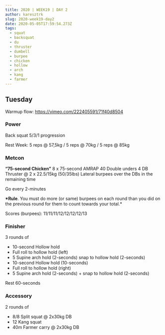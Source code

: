 ```yaml
---
title: 2020 | WEEK19 | DAY 2
author: karesztrk
slug: 2020-week19-day2
date: 2020-05-05T17:59:54.273Z
tags:
  - squat
  - backsquat
  - du
  - thruster
  - dumbell
  - burpee
  - chicken
  - hollow
  - arch
  - kang
  - farmer
---
```


## Tuesday

Warmup flow: <https://vimeo.com/222405591/71f40d8504>

### Power

Back squat 5/3/1 progression

Rest Week: 5 reps @ 57,5kg / 5 reps @ 70kg / 5 reps @ 85kg

### Metcon

**“75-second Chicken”**
8 x 75-second AMRAP
40 Double unders
4 DB Thruster @ 2 x 22.5/15kg (50/35lbs)
Lateral burpees over the DBs in the remaining time

Go every 2-minutes

**\*Rule**. You must do more (or same) burpees on each round than you did on the previous round for them to count towards your total.\*

Scores (burpees): 11/11/11/12/12/12/12/13

### Finisher

3 rounds of

- 10-second Hollow hold
- Full roll to hollow hold (left)
- 5 Supine arch hold (2-seconds) snap to hollow hold (2-seconds)
- 10-second Hollow hold (10-seconds)
- Full roll to hollow hold (right)
- 5 Supine arch hold (2-seconds) + snap to hollow hold (2-seconds)

Rest 60-seconds

### Accessory

2 rounds of

- 8/8 Split squat @ 2x30kg DB
- 12 Kang squat
- 40m Farmer carry @ 2x30kg DB
